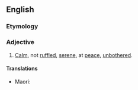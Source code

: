 ==English==

===Etymology===
{{prefix|en|un|ruffled}}

===Adjective===
{{en-adj}}

# [[calm|Calm]], not [[ruffled]], [[serene]], at [[peace]], [[unbothered]].

====Translations====
{{trans-top|untroubled}}
* Maori: {{t|mi|māoriori}}
{{trans-mid}}
{{trans-bottom}}